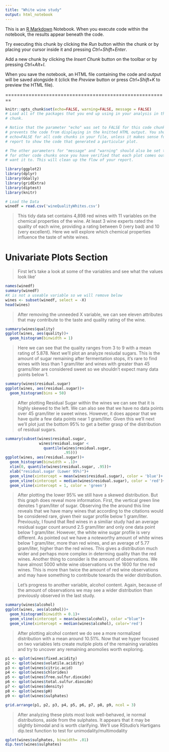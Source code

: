 ```yaml
---
title: "White wine study"
output: html_notebook
---
```


This is an [R Markdown](http://rmarkdown.rstudio.com) Notebook. When you execute code within the notebook, the results appear beneath the code. 

Try executing this chunk by clicking the *Run* button within the chunk or by placing your cursor inside it and pressing *Ctrl+Shift+Enter*. 


Add a new chunk by clicking the *Insert Chunk* button on the toolbar or by pressing *Ctrl+Alt+I*.

When you save the notebook, an HTML file containing the code and output will be saved alongside it (click the *Preview* button or press *Ctrl+Shift+K* to preview the HTML file).



========================================================
  
 
```r
knitr::opts_chunk$set(echo=FALSE, warning=FALSE, message = FALSE)
# Load all of the packages that you end up using in your analysis in this code
# chunk.

# Notice that the parameter "echo" was set to FALSE for this code chunk. This
# prevents the code from displaying in the knitted HTML output. You should set
# echo=FALSE for all code chunks in your file, unless it makes sense for your
# report to show the code that generated a particular plot.

# The other parameters for "message" and "warning" should also be set to FALSE
# for other code chunks once you have verified that each plot comes out as you
# want it to. This will clean up the flow of your report.

library(ggplot2)
library(dplyr)
library(GGally)
library(gridExtra)
library(diptest)
library(knitr)
```

```r
# Load the Data
winedf = read.csv('wineQualityWhites.csv')
```

> This tidy data set contains 4,898 red wines with 11 variables 
on the chemical properties of the wine. 
At least 3 wine experts rated the quality of each wine, providing a rating 
between 0 (very bad) and 10 (very excellent).
Here we will explore which chemical properties influence the taste of white wines.

# Univariate Plots Section


> First let's take a look at some of the variables
and see what the values look like'

```r
names(winedf)
summary(winedf)
#X is not a useable variable so we will remove below
wines <- subset(winedf, select = -X)
head(wines)
```
> After removing the unneeded X variable, we can see
eleven attributes that may contribute to the taste
and quality rating of the wine.

```r
summary(wines$quality)
ggplot(wines, aes(quality))+
  geom_histogram(binwidth = 1)
```

> Here we can see that the quality ranges from
3 to 9 with a mean rating of 5.878.
Next we'll plot an analyze resiudal sugars. This is 
the amount of sugar remaining after fermentation stops, 
it's rare to find wines with less than 1 gram/liter 
and wines with greater than 45 grams/liter are considered sweet 
so we shouldn't expect many data points below 1.

```r
summary(wines$residual.sugar)
ggplot(wines, aes(residual.sugar))+
  geom_histogram(bins = 50)
```

> After plotting Residual Sugar within the wines we
can see that it is highly skewed to the left. We can also see that
we have no data points over 45 gram/liter ie sweet wines. However, it does appear that
we have quite a few data points near 1 gram/liter. Given this we'll next 
we'll plot just the bottom 95% to get a better grasp
of the distribution of residual sugars.

```r
summary(subset(wines$residual.sugar,
               wines$residual.sugar <
                 quantile(wines$residual.sugar,
                          .95)))
ggplot(wines, aes(residual.sugar))+
  geom_histogram(binwidth = .1)+
  xlim(0, quantile(wines$residual.sugar, .95))+
  xlab("residual.sugar (Lower 95%)")+
  geom_vline(xintercept = mean(wines$residual.sugar), color = 'blue')+
  geom_vline(xintercept = median(wines$residual.sugar), color = 'red')+
  geom_vline(xintercept = 1, color = 'green')
```

> After plotting the lower 95% we still have a skewed distribution.
But this graph does reveal more information. First, the vertical green line denotes 1 gram/liter of sugar.
Observing the the around this line reveals that we have many wines that according to the citations would be considered rare, given their sugar profile below 1 gram/liter. Previously, I found that Red wines in a similiar study 
had an average residual sugar count around 2.5 gram/liter and only one data point below 1 gram/liter. However, the white wine sugar profile is very different. As pointed out we have a noteworthy amount of white wines below 1 gram/liter, more than red wines, and an average of 5.77 gram/liter, higher than the red wines. This gives a distribution much wider and perhaps more complex in determing quality than the red wines.
Another thing to consider is the amount of observations. We have almost 5000 white wine observations vs the 1600 for the red wines. This is more than twice the amount of red wine observations and may have something to contribute towards the wider distribution.

> Let's progress to another variable, alcohol content. Again, because of the amount of observations we may see a wider distribution than previously observed in the last study.


```r
summary(wines$alcohol)
ggplot(wines, aes(alcohol))+
  geom_histogram(binwidth = 0.1)+
  geom_vline(xintercept = mean(wines$alcohol), color ="blue")+
  geom_vline(xintercept = median(wines$alcohol), color='red')
```

> After plotting alcohol content we do see a more normalized distribution with a mean around 10.51%.
Now that we hyper focused on two variables lets create mutiple plots of the remaining variables and try to uncover any remaining anomolies worth exploring.

```r
p1 <- qplot(wines$fixed.acidity)
p2 <- qplot(wines$volatile.acidity)
p3 <- qplot(wines$citric.acid)
p4 <- qplot(wines$chlorides)
p5 <- qplot(wines$free.sulfur.dioxide)
p6 <- qplot(wines$total.sulfur.dioxide)
p7 <- qplot(wines$density)
p8 <- qplot(wines$pH)
p9 <- qplot(wines$sulphates)

grid.arrange(p1, p2, p3, p4, p5, p6, p7, p8, p9, ncol = 3)
```

> After analyzing these plots most look well-behaved, ie normal distributions, aside from the sulphates. It appears that it may be slightly bimodal and is worth clarifying. We'll use RStudio's Hartigans dip.test function to test for unimodality/multimodality

```r
qplot(wines$sulphates, binwidth= .01)
dip.test(wines$sulphates)
```
